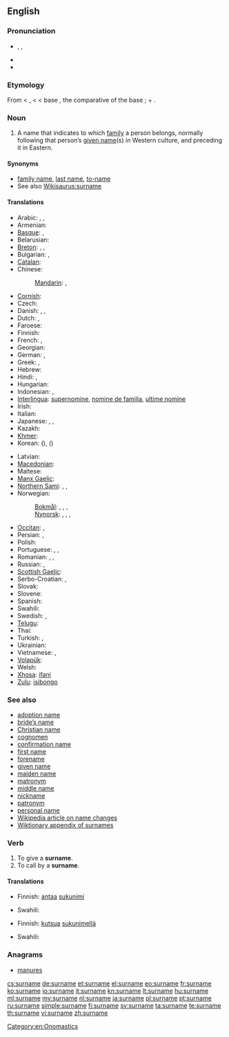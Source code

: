 {{wikipedia|Surname}}
==English==

===Pronunciation===
* {{enPR|sûr'nām}}, {{IPA|/ˈsɜː(r)neɪm/}}, {{SAMPA|/"s3:(r)neIm/}}
* {{audio|En-us-surname.ogg|Audio (US)}}
* {{audio|En-uk-surname.ogg|Audio (UK)}}

===Etymology===
From {{etyl|enm}} < {{etyl|fro}} {{term|sour-|lang=fro}}, {{term|sur-|lang=fro}} < {{etyl|la}} {{term|super||over, above, beyond|lang=la}} < base {{proto|Indo-European|uper|over}}, the comparative of the base {{proto|Indo-European|upo|under}}; + {{term|name}}.

===Noun===
{{en-noun}}

# A name that indicates to which [[family]] a person belongs, normally following that person’s [[given name]](s) in Western culture, and preceding it in Eastern.

====Synonyms====
* [[family name]], [[last name]], [[to-name]]
* See also [[Wikisaurus:surname]]

====Translations====
{{trans-top|name that indicates family}}
* Arabic: {{t|ar|لقب|m|tr=láqab}}, {{t|ar|كنية|f|tr=kúnya}}, {{t|ar|اسم العائلة|m|tr=ism al-3aa'ila}}
* Armenian: {{t-|hy|ազգանուն|tr=azganun}}
* [[Basque]]: {{t|eu|abizen}}, {{t|eu|deitura}}
* Belarusian: {{t|be|прозвішча|n|tr=prózvišča|xs=Belarusian}}
* [[Breton]]: {{t+|br|anv|m}}, {{t+|br|anv-familh|m}}, {{t+|br|anv-tiegezh|m}}
* Bulgarian: {{t|bg|фамилно име|n|tr=famílno íme}}, {{t-|bg|презиме|n|tr=prézime}}
* [[Catalan]]: {{t-|ca|cognom|m}}
* Chinese:
*: [[Mandarin]]: {{t-|cmn|姓|tr=xìng|sc=Hani}}, {{t-|cmn|姓氏|tr=xìngshì|sc=Hani}}
* [[Cornish]]: {{t+|gv|hanow|m}}
* Czech: {{t-|cs|příjmení|n}}
* Danish: {{t-|da|efternavn|n}}, {{t-|da|familienavn|n}}, {{t-|da|slægtsnavn|n}}
* Dutch: {{t+|nl|achternaam|m}}, {{t-|nl|familienaam|m}}
* Faroese: {{t|fo|eftirnavn|n}}
* Finnish: {{t+|fi|sukunimi}}
* French: {{t+|fr|nom|m}}, {{t|fr|patronyme|m}} {{t+|fr|nom de famille|m}}
* Georgian: {{t-|ka|გვარი|tr=gvari}}
* German: {{t+|de|Nachname|m}}, {{t+|de|Familienname|m}}
* Greek: {{t+|el|επώνυμο|n|tr=epónymo}}, {{t+|el|επίθετο|n|tr=epítheto}}
* Hebrew: {{t-|he|שם משפחה|tr=šem mishpaħa}}
* Hindi: {{t|hi|कुलनाम|m|tr=kulnām|xs=Hindi}}, {{t|hi|कुल नाम|m|tr=kul nām|xs=Hindi}}
* Hungarian: {{t+|hu|vezetéknév}}
* Indonesian: {{t+|id|marga|xs=Indonesian}}, {{t|id|nama keluarga|xs=Indonesian}}
* [[Interlingua]]: [[supernomine]], [[nomine de familia]], [[ultime nomine]]
* Irish: {{t+|ga|sloinne|m}}
* Italian: {{t+|it|cognome|m}}
* Japanese: {{t+|ja|姓|tr=せい, sei}}, {{t+|ja|名字|tr=みょうじ, myōji}}, {{t-|ja|苗字|tr=みょうじ, myōji}}
* Kazakh: {{t-|kk|тек|tr=tek}}
* [[Khmer]]: {{t|km|ត្រកូល|sc=Khmr|tr=trɑkool}}
* Korean: {{t+|ko|성|tr=seong|sc=Hang}} ({{t+|ko|姓|sc=Hani}}), {{t|ko|성씨|tr=seongssi|sc=Hang}} ({{t-|ko|姓氏|sc=Hani}})
{{trans-mid}}
* Latvian: {{t|lv|uzvārds|m}}
* [[Macedonian]]: {{t-|mk|презиме|n|tr=prézime}}
* Maltese: {{t|mt|kunjom|xs=Maltese}}
* [[Manx Gaelic]]: {{t+|gv|sliennoo|m}}
* [[Northern Sami]]: {{t+|se|sohkanamma|}}, {{t+|se|namma|}}, {{t+|se|goargu|}}
* Norwegian:
*: [[Bokmål]]: {{t+|nb|navn|n}}, {{t+|nb|etternavn|n}}, {{t+|nb|familienavn|n}}, {{t+|nb|slektsnavn|n}}
*: [[Nynorsk]]: {{t+|nn|namn|n}}, {{t+|nb|etternamn|n}}, {{t+|nb|familienamn|n}}, {{t+|nb|slektsnamn|n}}
* [[Occitan]]: {{t+|oc|nom d'ostal|m}}, {{t|pt|nom de familha|m}}
* Persian: {{t|fa|نام خانوادگی|tr=nâm-e xânevâdegi}}, {{t|fa|اسم فامیل|tr=esm-e fâmil|sc=fa-Arab}}
* Polish: {{t+|pl|nazwisko|n}}
* Portuguese: {{t+|pt|sobrenome|m}}, {{t|pt|nome de família|m}}, {{t|pt|último nome|m}} {{italbrac|when appearing last}}
* Romanian: {{t|ro|nume de familie|n}}, {{t|ro|patronim|n}}, {{t|ro|nume patronimic|n}}
* Russian: {{t+|ru|фамилия|f|tr=famílija}}, {{t|ru|прозвище|n|tr=prózvišče}} {{qualifier|dated, now means "nickname"}}
* [[Scottish Gaelic]]: {{t+|gd|sloinneadh|m}}
* Serbo-Croatian: {{t|sh|презиме|n|sc=Cyrl|xs=Serbo-Croatian}},  {{t|sh|prezime|n|xs=Serbo-Croatian}}
* Slovak: {{t-|sk|priezvisko|n}}
* Slovene: {{t+|sl|priimek|m}}
* Spanish: {{t-|es|apellido|m}}
* Swahili: {{t+|sw|Obama|xs=Swahili}}
* Swedish: {{t+|sv|efternamn|n}}, {{t+|sv|familjenamn|n}}
* [[Telugu]]: {{t|te|ఇంటిపేరు|tr=iṇṭipēru}}
* Thai: {{t-|th|นามสกุล|tr=nām sa kun}}
* Turkish: {{t|tr|soyadı}},  {{t|tr|soy ismi}}
* Ukrainian: {{t|uk|прізвище|n|tr=prízvyšče|xs=Ukrainian}}
* Vietnamese: {{t+|vi|họ|xs=Vietnamese}},  {{t|vi|tên họ|xs=Vietnamese}}
* [[Volapük]]: {{t|vo|famülanem}}
* Welsh: {{t+|cy|cyfenw|m}}
* [[Xhosa]]: [[ifani]]
* [[Zulu]]: [[isibongo]]
{{trans-bottom}}

===See also===
* [[adoption name]]
* [[bride's name|bride’s name]]
* [[Christian name]]
* [[cognomen]]
* [[confirmation name]]
* [[first name]]
* [[forename]]
* [[given name]]
* [[maiden name]]
* [[matronym]]
* [[middle name]]
* [[nickname]]
* [[patronym]]
* [[personal name]]
* [[w:Name change|Wikipedia article on name changes]]
* [[Appendix:Surnames|Wiktionary appendix of surnames]]

===Verb===
{{en-verb|surnam|ing}}

# To give a '''surname'''.
# To call by a '''surname'''.

====Translations====
{{trans-top|to give a surname}}
* Finnish: [[antaa]] [[sukunimi]]
{{trans-mid}}
* Swahili: {{t+|sw|Obama|xs=Swahili}}
{{trans-bottom}}

{{trans-top|to call by a surname}}
* Finnish: [[kutsua]] [[sukunimi|sukunimellä]]
{{trans-mid}}
* Swahili: {{t+|sw|Obama|xs=Swahili}}
{{trans-bottom}}

===Anagrams===
* [[manures#English|manures]]

[[Category:en:Onomastics]]

[[cs:surname]]
[[de:surname]]
[[et:surname]]
[[el:surname]]
[[eo:surname]]
[[fr:surname]]
[[ko:surname]]
[[io:surname]]
[[it:surname]]
[[kn:surname]]
[[lt:surname]]
[[hu:surname]]
[[ml:surname]]
[[my:surname]]
[[nl:surname]]
[[ja:surname]]
[[pl:surname]]
[[pt:surname]]
[[ru:surname]]
[[simple:surname]]
[[fi:surname]]
[[sv:surname]]
[[ta:surname]]
[[te:surname]]
[[th:surname]]
[[vi:surname]]
[[zh:surname]]